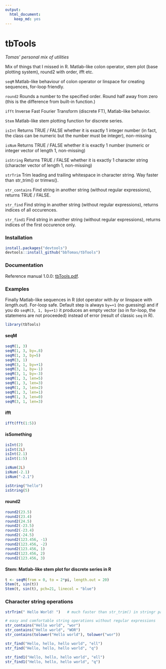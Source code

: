 ```yaml
---
output: 
  html_document: 
    keep_md: yes
---
```

# tbTools
*Tomas' personal mix of utilities*

Mix of things that I missed in R. Matlab-like colon operator, stem plot (base plotting system), round2 with order, ifft etc.

`seqM` Matlab-like behaviour of colon operator or linspace for creating sequences, for-loop friendly.

`round2` Rounds a number to the specified order. Round half away from zero (this is the difference from built-in \code{round} function.)

`ifft` Inverse Fast Fourier Transform (discrete FT), Matlab-like behavior.

`Stem` Matlab-like stem plotting function for discrete series.

`isInt` Returns TRUE / FALSE whether it is exactly 1 integer number (in fact, the class can be numeric but the number must be integer), non-missing

`isNum` Returns TRUE / FALSE whether it is exactly 1 number (numeric or integer vector of length 1, non-missing)

`isString` Returns TRUE / FALSE whether it is exactly 1 character string (character vector of length 1, non-missing)

`strTrim` Trim leading and trailing whitespace in character string. Way faster than str_trim() or trimws().

`str_contains` Find string in another string (without regular expressions), returns TRUE / FALSE.

`str_find` Find string in another string (without regular expressions), returns indices of all occurences.

`str_find1` Find string in another string (without regular expressions), returns indices of the first occurence only.

### Installation

```r
install.packages("devtools")
devtools::install_github("bbTomas/tbTools")
```

### Documentation
Reference manual 1.0.0: [tbTools.pdf](tbTools.pdf).

### Examples

Finally Matlab-like sequences in R (dot operator with *by* or linspace with *length.out*). For-loop safe. Default step is always `by=+1` (no guessing) and if you do `seqM(3, 1, by=+1)` it produces an empty vector (so in for-loop, the statemens are not proceeded) instead of error (result of classic `seq` in R).

```r
library(tbTools)
```

#### seqM
```r
seqM(1, 3)
seqM(1, 3, by=.8)
seqM(1, 3, by=5)
seqM(3, 1)
seqM(3, 1, by=+1)
seqM(3, 1, by=-1)
seqM(3, 1, by=-3)
seqM(1, 3, len=5)
seqM(1, 3, len=3)
seqM(1, 3, len=2)
seqM(1, 3, len=1)
seqM(1, 3, len=0)
seqM(3, 1, len=3)
```

#### ifft
```r
ifft(fft(1:5))
```

#### isSomething
```r
isInt(2)
isInt(2L)
isInt(2.1)
isInt(1:5)

isNum(2L)
isNum(-2.1)
isNum("-2.1")

isString("hello")
isString(5)
```

#### round2
```r
round2(23.5)
round2(23.4)
round2(24.5)
round2(-23.5)
round2(-23.4)
round2(-24.5)
round2(123.456, -1) 
round2(123.456, -2) 
round2(123.456, 1)
round2(123.456, 2)
round2(123.456, 3)
```

#### Stem: Matlab-like stem plot for discrete series in R
```r
t <- seqM(from = 0, to = 2*pi, length.out = 20)
Stem(t, sin(t))
Stem(t, sin(t), pch=21, linecol = "blue")
```

### Character string operations
```r
strTrim(" Hello World! ")   # much faster than str_trim() in stringr package or trimws() in R3.2.0

# easy and comfortable string operations without regular expressions
str_contains("Hello world", "wor")
str_contains("Hello world", "WOR")
str_contains(tolower("Hello world"), tolower("wor"))

str_find("Hello, hello, hello world", "ell")
str_find("Hello, hello, hello world", "q")

str_find1("Hello, hello, hello world", "ell")
str_find1("Hello, hello, hello world", "q")
```
